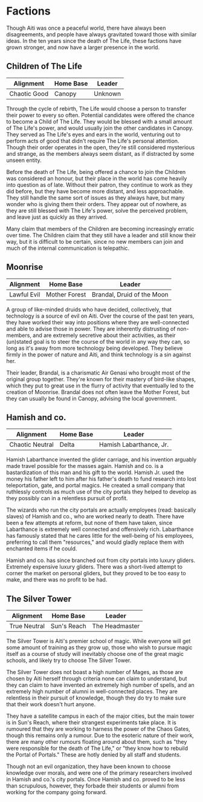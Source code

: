 
<Meta title='Setting|Factions' />

# Factions

Though Aiti was once a peaceful world, there have always been disagreements, and people 
have always gravitated toward those with similar ideas. In the ten years since the death 
of The Life, these factions have grown stronger, and now have a larger presence in the world.

## Children of The Life

| Alignment    | Home Base | Leader  |
| ------------ | --------- | ------- |
| Chaotic Good | Canopy    | Unknown |

Through the cycle of rebirth, The Life would choose a person to transfer their power 
to every so often. Potential candidates were offered the chance to become a Child 
of The Life. They would be blessed with a small amount of The Life's power, and would 
usually join the other candidates in Canopy. They served as The Life's eyes and ears 
in the world, venturing out to perform acts of good that didn't require The Life's 
personal attention. Though their order operates in the open, they're still 
considered mysterious and strange, as the members always seem distant, as if 
distracted by some unseen entity.

Before the death of The Life, being offered a chance to join the Children was considered 
an honour, but their place in the world has come heavily into question as of late. 
Without their patron, they continue to work as they did before, but they have become 
more distant, and less approachable. They still handle the same sort of issues as they 
always have, but many wonder who is giving them their orders. They appear out of nowhere, 
as they are still blessed with The Life's power, solve the perceived problem, and leave 
just as quickly as they arrived. 

Many claim that members of the Children are becoming increasingly erratic over time. 
The Children claim that they still have a leader and still know their way, but it is 
difficult to be certain, since no new members can join and much of the internal communication 
is telepathic. 

## Moonrise

| Alignment       | Home Base        | Leader                     |
| --------------- | ---------------- | -------------------------- |
| Lawful Evil     | Mother Forest    | Brandal, Druid of the Moon |

A group of like-minded druids who have decided, collectively, that technology is a source of 
evil on Aiti. Over the course of the past ten years, they have worked their way into positions 
where they are well-connected and able to advise those in power. They are inherently distrusting
of non-members, and are extremely secretive about their activities, as their (un)stated goal is
to steer the course of the world in any way they can, so long as it's away from more technology 
being developed. They believe firmly in the power of nature and Aiti, and think technology is a sin
against her.

Their leader, Brandal, is a charismatic Air Genasi who brought most of the original group together.
They're known for their mastery of bird-like shapes, which they put to great use in the flurry of
activity that eventually led to the creation of Moonrise. Brandal does not often leave the Mother 
Forest, but they can usually be found in Canopy, advising the local government.

## Hamish and co.

| Alignment       | Home Base        | Leader                     |
| --------------- | ---------------- | -------------------------- |
| Chaotic Neutral | Delta            | Hamish Labarthance, Jr.    |

Hamish Labarthance invented the glider carriage, and his invention arguably made travel possible
for the masses again. Hamish and co. is a bastardization of this man and his gift to the world. 
Hamish Jr. used the money his father left to him after his father's death to fund research into 
lost teleportation, gate, and portal magics. He created a small company that ruthlessly controls
as much use of the city portals they helped to develop as they possibly can in a relentless pursuit 
of profit. 

The wizards who run the city portals are actually employees (read: basically slaves) of Hamish and co.,
who are worked nearly to death. There have been a few attempts at reform, but none of them have taken,
since Labarthance is extremely well connected and offensively rich. Labarthance has famously stated
that he cares little for the well-being of his employees, preferring to call them "resources," and would
gladly replace them with enchanted items if he could.

Hamish and co. has since branched out from city portals into luxury gliders. Extremely expensive luxury 
gliders. There was a short-lived attempt to corner the market on personal gliders, but they proved to be
too easy to make, and there was no profit to be had.

## The Silver Tower

| Alignment       | Home Base        | Leader                     |
| --------------- | ---------------- | -------------------------- |
| True Neutral    | Sun's Reach      | The Headmaster             |

The Silver Tower is Aiti's premier school of magic. While everyone will get some amount of training
as they grow up, those who wish to pursue magic itself as a course of study will inevitably choose one of
the great magic schools, and likely try to choose The Silver Tower. 

The Silver Tower does not boast a high number of Mages, as those are chosen by Aiti herself through 
criteria none can claim to understand, but they can claim to have invented an extremely high number of 
spells, and an extremely high number of alumni in well-connected places. They are relentless in their
pursuit of knowledge, though they do try to make sure that their work doesn't hurt anyone. 

They have a satellite campus in each of the major cities, but the main tower is in Sun's Reach, where 
their strangest experiments take place. It is rumoured that they are working to harness the power of the
Chaos Gates, though this remains only a rumour. Due to the esoteric nature of their work, there are
many other rumours floating around about them, such as "they were responsible for the death of The Life,"
or "they know how to rebuild the Portal of Portals." These are hotly denied by all staff and students.

Though not an evil organization, they have been known to choose knowledge over morals, and were one of the
primary researchers involved in Hamish and co.'s city portals. Once Hamish and co. proved to be 
less than scrupulous, however, they forbade their students or alumni from working for the company going
forward.